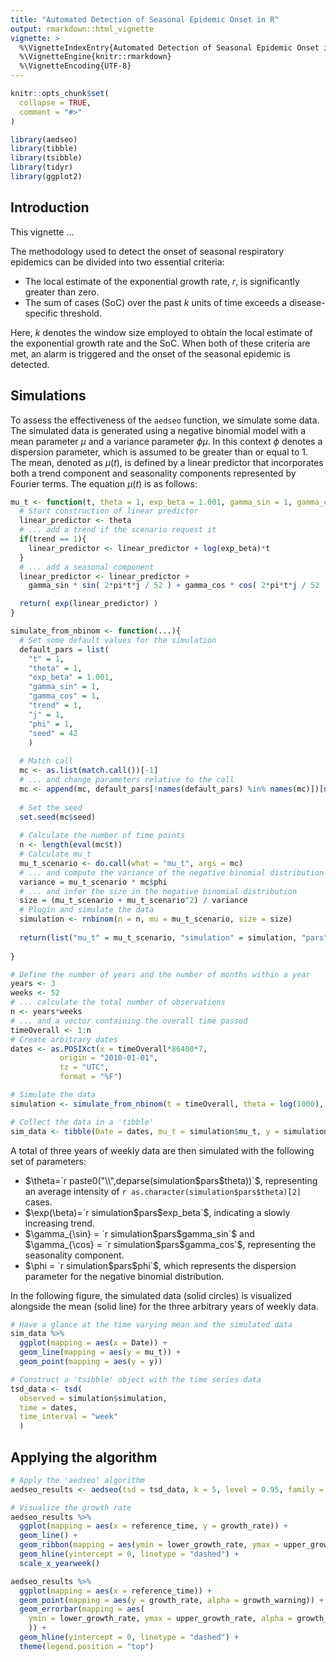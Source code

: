```yaml
---
title: "Automated Detection of Seasonal Epidemic Onset in R"
output: rmarkdown::html_vignette
vignette: >
  %\VignetteIndexEntry{Automated Detection of Seasonal Epidemic Onset in R}
  %\VignetteEngine{knitr::rmarkdown}
  %\VignetteEncoding{UTF-8}
---
```


```r
knitr::opts_chunk$set(
  collapse = TRUE,
  comment = "#>"
)
```

```r
library(aedseo)
library(tibble)
library(tsibble)
library(tidyr)
library(ggplot2)
```

## Introduction

This vignette ...

The methodology used to detect the onset of seasonal respiratory epidemics can be divided into two essential criteria:

- The local estimate of the exponential growth rate, $r$, is significantly greater than zero.
- The sum of cases (SoC) over the past $k$ units of time exceeds a disease-specific threshold.

Here, $k$ denotes the window size employed to obtain the local estimate of the exponential growth rate and the SoC. When both of these criteria are met, an alarm is triggered and the onset of the seasonal epidemic is detected.

## Simulations

To assess the effectiveness of the `aedseo` function, we simulate some data. The simulated data is generated using a negative binomial model with a mean parameter $\mu$ and a variance parameter $\phi\mu$. In this context $\phi$ denotes a dispersion parameter, which is assumed to be greater than or equal to 1. The mean, denoted as $\mu(t)$, is defined by a linear predictor that incorporates both a trend component and seasonality components represented by Fourier terms. The equation $\mu(t)$ is as follows:

\begin{equation}
  \mu(t) = \exp\Biggl( \theta + \beta t + \sum_{j=1}^m \biggl( \gamma_{\sin} \sin\Bigl( \frac{2 \pi t}{52}\Bigl) + \gamma_{\cos} \cos \Bigl( \frac{2 \pi t}{52} \Bigl) \biggl) \Biggl)
\end{equation}

```r
mu_t <- function(t, theta = 1, exp_beta = 1.001, gamma_sin = 1, gamma_cos = 1, trend = 1, j = 1, ...){
  # Start construction of linear predictor
  linear_predictor <- theta
  # ... add a trend if the scenario request it
  if(trend == 1){
    linear_predictor <- linear_predictor + log(exp_beta)*t
  }
  # ... add a seasonal component
  linear_predictor <- linear_predictor +
    gamma_sin * sin( 2*pi*t*j / 52 ) + gamma_cos * cos( 2*pi*t*j / 52 ) 

  return( exp(linear_predictor) )
}

simulate_from_nbinom <- function(...){
  # Set some default values for the simulation
  default_pars = list(
    "t" = 1,
    "theta" = 1,
    "exp_beta" = 1.001,
    "gamma_sin" = 1,
    "gamma_cos" = 1,
    "trend" = 1,
    "j" = 1,
    "phi" = 1,
    "seed" = 42
    )
  
  # Match call
  mc <- as.list(match.call())[-1]
  # ... and change parameters relative to the call
  mc <- append(mc, default_pars[!names(default_pars) %in% names(mc)])[names(default_pars)]
  
  # Set the seed
  set.seed(mc$seed)
  
  # Calculate the number of time points
  n <- length(eval(mc$t))
  # Calculate mu_t
  mu_t_scenario <- do.call(what = "mu_t", args = mc)
  # ... and compute the variance of the negative binomial distribution
  variance = mu_t_scenario * mc$phi
  # ... and infer the size in the negative binomial distribution
  size = (mu_t_scenario + mu_t_scenario^2) / variance
  # Plugin and simulate the data
  simulation <- rnbinom(n = n, mu = mu_t_scenario, size = size)
  
  return(list("mu_t" = mu_t_scenario, "simulation" = simulation, "pars" = mc))
  
}

# Define the number of years and the number of months within a year
years <- 3
weeks <- 52
# ... calculate the total number of observations
n <- years*weeks
# ... and a vector containing the overall time passed
timeOverall <- 1:n
# Create arbitrary dates
dates <- as.POSIXct(x = timeOverall*86400*7,
           origin = "2010-01-01",
           tz = "UTC",
           format = "%F")

# Simulate the data
simulation <- simulate_from_nbinom(t = timeOverall, theta = log(1000), phi = 5)

# Collect the data in a 'tibble'
sim_data <- tibble(Date = dates, mu_t = simulation$mu_t, y = simulation$simulation)

```

A total of three years of weekly data are then simulated with the following set of parameters:

- $\theta=`r paste0("\\",deparse(simulation$pars$theta))`$, representing an average intensity of `r as.character(simulation$pars$theta)[2]` cases.
- $\exp(\beta)=`r simulation$pars$exp_beta`$, indicating a slowly increasing trend.
- $\gamma_{\sin} = `r simulation$pars$gamma_sin`$ and $\gamma_{\cos} = `r simulation$pars$gamma_cos`$, representing the seasonality component.
- $\phi = `r simulation$pars$phi`$, which represents the dispersion parameter for the negative binomial distribution.

In the following figure, the simulated data (solid circles) is visualized alongside the mean (solid line) for the three arbitrary years of weekly data.

```r
# Have a glance at the time varying mean and the simulated data
sim_data %>%
  ggplot(mapping = aes(x = Date)) +
  geom_line(mapping = aes(y = mu_t)) +
  geom_point(mapping = aes(y = y)) 

# Construct a 'tsibble' object with the time series data
tsd_data <- tsd(
  observed = simulation$simulation,
  time = dates,
  time_interval = "week"
  )
```

## Applying the algorithm



```r
# Apply the 'aedseo' algorithm
aedseo_results <- aedseo(tsd = tsd_data, k = 5, level = 0.95, family = "quasipoisson")

# Visualize the growth rate
aedseo_results %>%
  ggplot(mapping = aes(x = reference_time, y = growth_rate)) +
  geom_line() +
  geom_ribbon(mapping = aes(ymin = lower_growth_rate, ymax = upper_growth_rate), alpha = 0.3) +
  geom_hline(yintercept = 0, linetype = "dashed") +
  scale_x_yearweek()

aedseo_results %>%
  ggplot(mapping = aes(x = reference_time)) +
  geom_point(mapping = aes(y = growth_rate, alpha = growth_warning)) +
  geom_errorbar(mapping = aes(
    ymin = lower_growth_rate, ymax = upper_growth_rate, alpha = growth_warning
    )) +
  geom_hline(yintercept = 0, linetype = "dashed") +
  theme(legend.position = "top")
```


